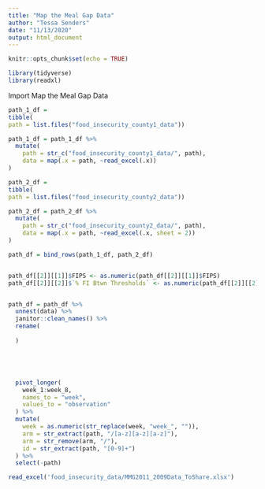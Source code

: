 ```yaml
---
title: "Map the Meal Gap Data"
author: "Tessa Senders"
date: "11/13/2020"
output: html_document
---
```


```r
knitr::opts_chunk$set(echo = TRUE)
```

```r
library(tidyverse)
library(readxl)
```

Import Map the Meal Gap Data

```r
path_1_df = 
tibble(
path = list.files("food_insecurity_county1_data"))

path_1_df = path_1_df %>%
  mutate(
    path = str_c("food_insecurity_county1_data/", path),
    data = map(.x = path, ~read_excel(.x))
)

path_2_df = 
tibble(
path = list.files("food_insecurity_county2_data"))

path_2_df = path_2_df %>%
  mutate(
    path = str_c("food_insecurity_county2_data/", path),
    data = map(.x = path, ~read_excel(.x, sheet = 2))
)

path_df = bind_rows(path_1_df, path_2_df)


path_df[[2]][[1]]$FIPS <- as.numeric(path_df[[2]][[1]]$FIPS)
path_df[[2]][[2]]$`% FI Btwn Thresholds` <- as.numeric(path_df[[2]][[2]]$`% FI Btwn Thresholds`)


path_df = path_df %>%
  unnest(data) %>%
  janitor::clean_names() %>%
  rename(
    
  )





  pivot_longer(
    week_1:week_8,
    names_to = "week",
    values_to = "observation"
  ) %>%
  mutate(
    week = as.numeric(str_replace(week, "week_", "")),
    arm = str_extract(path, "/[a-z][a-z][a-z]"),
    arm = str_remove(arm, "/"),
    id = str_extract(path, "[0-9]+")
  ) %>%
  select(-path)

```

```r
read_excel('food_insecurity_data/MMG2011_2009Data_ToShare.xlsx')
```




